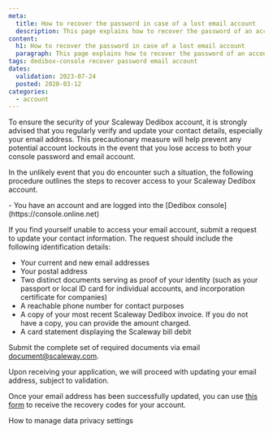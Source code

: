 ```yaml
---
meta:
  title: How to recover the password in case of a lost email account
  description: This page explains how to recover the password of an account with an email address that is no longer valid.
content:
  h1: How to recover the password in case of a lost email account
  paragraph: This page explains how to recover the password of an account with an email address that is no longer valid.
tags: dedibox-console recover password email account
dates:
  validation: 2023-07-24
  posted: 2020-03-12
categories:
  - account
---
```


To ensure the security of your Scaleway Dedibox account, it is strongly advised that you regularly verify and update your contact details, especially your email address. This precautionary measure will help prevent any potential account lockouts in the event that you lose access to both your console password and email account.

In the unlikely event that you do encounter such a situation, the following procedure outlines the steps to recover access to your Scaleway Dedibox account.

<Message type="requirement">
  - You have an account and are logged into the [Dedibox console](https://console.online.net)
</Message>

If you find yourself unable to access your email account, submit a request to update your contact information. The request should include the following identification details:

* Your current and new email addresses
* Your postal address
* Two distinct documents serving as proof of your identity (such as your passport or local ID card for individual accounts, and incorporation certificate for companies)
* A reachable phone number for contact purposes
* A copy of your most recent Scaleway Dedibox invoice. If you do not have a copy, you can provide the amount charged.
* A card statement displaying the Scaleway bill debit

Submit the complete set of required documents via email  [document@scaleway.com](mailto:document@scaleway.com).

Upon receiving your application, we will proceed with updating your email address, subject to validation.

Once your email address has been successfully updated, you can use [this form](https://console.online.net/en/user/recovery) to receive the recovery codes for your account.

<Navigation title="See Also">
  <PreviousButton to="/dedibox-console/account/how-to/manage-data-settings/">How to manage data privacy settings</PreviousButton>
</Navigation>

